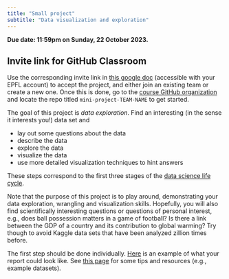 ```yaml
---
title: "Small project"
subtitle: "Data visualization and exploration"
---
```



::: callout-important
**Due date: 11:59pm on Sunday, 22 October 2023.**
:::

::: {.callout-note collapse="true"}
# Invite link for GitHub Classroom

Use the corresponding invite link in [this google doc](https://docs.google.com/document/d/1XTO7obXEr2Yxllxk48wnZ5e49ptPGMsMyl40KEZDGRg/edit?usp=sharing) (accessible with your EPFL account) to accept the project, and either join an existing team or create a new one. Once this is done, go to the [course GitHub organization](https://github.com/MATH-517) and locate the repo titled `mini-project-TEAM-NAME` to get started.
:::



The goal of this project is *data exploration*. Find an interesting (in the sense it interests you!) data set and

* lay out some questions about the data 
* describe the data
* explore the data
* visualize the data
* use more detailed visualization techniques to hint answers

These steps correspond to the first three stages of the [data science life cycle](https://vdsbook.com/02-dslc.html).


Note that the purpose of this project is to play around, demonstrating your data exploration, wrangling and visualization skills. Hopefully, you will also find scientifically interesting questions or questions of personal interest, e.g., does ball possession matters in a game of football? Is there a link between the GDP of a country and its contribution to global warming? Try though to avoid Kaggle data sets that have been analyzed zillion times before. 


 The first step should be done individually. [Here](mini_project_example.qmd) is an example of what your report could look like. See [this page](project-tips-resources.qmd) for some tips and resources (e.g., example datasets).
